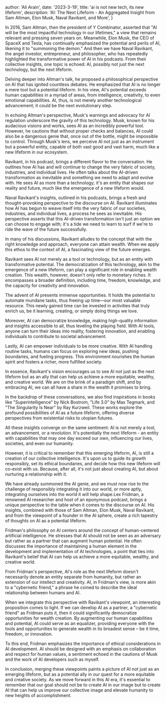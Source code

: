 
  author: 'Ali Arain',
  date: '2023-3-19',
  title: 'ai is not new tech, its new lifeform',
  description:
    'AI: The Next Lifeform - An Aggregated Insight from Sam Altman, Elon Musk, Naval Ravikant, and More',
}



In 2016, Sam Altman, then the president of Y Combinator, asserted that "AI will be the most impactful technology in our lifetimes," a view that remains relevant and pressing seven years on. Meanwhile, Elon Musk, the CEO of SpaceX and Tesla, has continually emphasized the potential and perils of AI, likening it to "summoning the demon." And then we have Naval Ravikant, the angel investor, entrepreneur, and philosopher, who has repeatedly highlighted the transformative power of AI in his podcasts. From their collective insights, one topic is echoed: AI, possibly not just the next technology, but the next lifeform.

Delving deeper into Altman's talk, he proposed a philosophical perspective on AI that has ignited countless debates. He emphasized that AI is no longer a mere tool but a potential lifeform. In his view, AI's potential exceeds human capabilities in a myriad of areas, from intelligence, creativity, to even emotional capabilities. AI, thus, is not merely another technological advancement; it could be the next evolutionary step.

In echoing Altman's perspective, Musk's warnings and advocacy for AI regulation underscore the gravity of this technology. Musk, known for his audacious visions and works, sees AI as an incredibly powerful tool. However, he cautions that without proper checks and balances, AI could also be a dangerous genie that, once out of the bottle, might be impossible to control. Through Musk's lens, we perceive AI not just as an instrument but a powerful entity, capable of both vast good and vast harm, much like a new lifeform in our ecosystem.

Ravikant, in his podcast, brings a different flavor to the conversation. He outlines how AI has and will continue to change the very fabric of society, industries, and individual lives. He often talks about the AI-driven transformation as inevitable and something we need to adapt and evolve with. He sees AI as more than a technology; it's an entity that shapes our reality and future, much like the emergence of a new lifeform would.

Naval Ravikant's insights, outlined in his podcasts, brings a fresh and thought-provoking perspective to the discourse on AI. Ravikant illuminates how AI has begun to weave itself into the very fabric of our societies, industries, and individual lives, a process he sees as inevitable. His perspective asserts that this AI-driven transformation isn't just an option we can choose to engage with; it's a tide we need to learn to surf if we're to ride the wave of the future successfully.

In many of his discussions, Ravikant alludes to the concept that with the right knowledge and approach, everyone can attain wealth. When we apply this ethos to the context of AI, a fascinating view of the future emerges.

Ravikant sees AI not merely as a tool or technology, but as an entity with transformative potential. The democratization of this technology, akin to the emergence of a new lifeform, can play a significant role in enabling wealth creation. This wealth, however, doesn't only refer to monetary riches. It encompasses a broader definition, including time, freedom, knowledge, and the capacity for creativity and innovation.

The advent of AI presents immense opportunities. It holds the potential to automate mundane tasks, thus freeing up time—our most valuable resource. This newly gained time can be invested in activities that truly enrich us, be it learning, creating, or simply doing things we love.

Moreover, AI can democratize knowledge, making high-quality information and insights accessible to all, thus leveling the playing field. With AI tools, anyone can turn their ideas into reality, fostering innovation, and enabling individuals to contribute to societal advancement.

Lastly, AI can empower individuals to be more creative. With AI handling routine tasks, humans can focus on exploring new ideas, pushing boundaries, and fueling progress. This environment nourishes the human spirit and fosters a richer, more fulfilled society.

In essence, Ravikant's vision encourages us to see AI not just as the next lifeform but as an ally that can help us achieve a more equitable, wealthy, and creative world. We are on the brink of a paradigm shift, and by embracing AI, we can all have a share in the wealth it promises to bring.

In the backdrop of these conversations, we also find inspirations in books like "Superintelligence" by Nick Bostrom, "Life 3.0" by Max Tegmark, and "The Singularity Is Near" by Ray Kurzweil. These works explore the profound possibilities of AI as a future lifeform, offering diverse perspectives from existential risks to utopian futures.

All these insights converge on the same sentiment: AI is not merely a tool, an advancement, or a revolution. It's potentially the next lifeform - an entity with capabilities that may one day exceed our own, influencing our lives, societies, and even our humanity.

However, it is critical to remember that this emerging lifeform, AI, is still a creation of our collective intelligence. It's upon us to guide its growth responsibly, set its ethical boundaries, and decide how this new lifeform will co-exist with us. Because, after all, it's not just about creating AI, but about nurturing a relationship with it.

We have already summoned the AI genie, and we must now rise to the challenge of responsibly integrating it into our world, or more aptly, integrating ourselves into the world it will help shape.Lex Fridman, a renowned AI researcher and host of an eponymous podcast, brings a unique perspective to the table when it comes to the discourse on AI. His insights, combined with those of Sam Altman, Elon Musk, Naval Ravikant, and from the viewpoint of a founder in the AI sphere, create a rich tapestry of thoughts on AI as a potential lifeform.

Fridman's philosophy on AI centers around the concept of human-centered artificial intelligence. He stresses that AI should not be seen as an adversary but rather as a partner that can augment human potential. He often discusses the importance of maintaining a human element in the development and implementation of AI technologies, a point that ties into Ravikant's belief that AI can help us achieve a more equitable, wealthy, and creative world.

From Fridman's perspective, AI's role as the next lifeform doesn't necessarily denote an entity separate from humanity, but rather an extension of our intellect and creativity. AI, in Fridman's view, is more akin to a "cybernetic friend," a phrase he coined to describe the ideal relationship between humans and AI.

When we integrate this perspective with Ravikant's viewpoint, an interesting proposition comes to light. If we can develop AI as a partner, a "cybernetic friend" as Fridman puts it, then it could significantly democratize opportunities for wealth creation. By augmenting our human capabilities and potential, AI could serve as an equalizer, providing everyone with the tools and opportunities to generate wealth in its broadest sense – be it time, freedom, or innovation.

To this end, Fridman emphasizes the importance of ethical considerations in AI development. AI should be designed with an emphasis on collaboration and respect for human values, a sentiment echoed in the cautions of Musk and the work of AI developers such as myself.

In conclusion, merging these viewpoints paints a picture of AI not just as an emerging lifeform, but as a potential ally in our quest for a more equitable and creative society. As we move forward in this AI era, it's essential to remember that our goal should not be to create AI in our image but to create AI that can help us improve our collective image and elevate humanity to new heights of accomplishment.